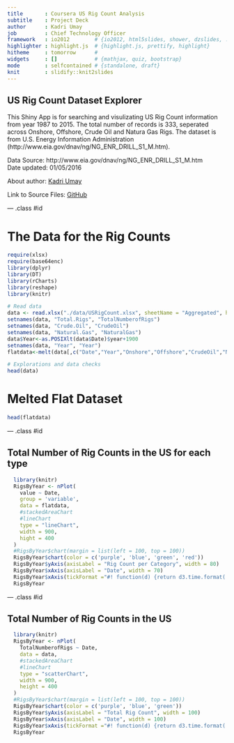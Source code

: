 ```yaml
---
title       : Coursera US Rig Count Analysis
subtitle    : Project Deck
author      : Kadri Umay
job         : Chief Technology Officer
framework   : io2012        # {io2012, html5slides, shower, dzslides, ...}
highlighter : highlight.js  # {highlight.js, prettify, highlight}
hitheme     : tomorrow      # 
widgets     : []            # {mathjax, quiz, bootstrap}
mode        : selfcontained # {standalone, draft}
knit        : slidify::knit2slides
---
```


## US Rig Count Dataset Explorer  

This Shiny App is for searching and visulizating US Rig Count information from year 1987 to 2015. The total number of records is 333, seperated across Onshore, Offshore, Crude Oil and Natura Gas Rigs.
The dataset is from U.S. Energy Information Administration (http://www.eia.gov/dnav/ng/NG_ENR_DRILL_S1_M.htm).  

Data Source: http://www.eia.gov/dnav/ng/NG_ENR_DRILL_S1_M.htm  
Date updated: 01/05/2016
  
About author: [Kadri Umay](http://www.linkedin.com/in/kadriumay)

Link to Source Files: [GitHub](https://github.com/KadriUmay/Coursera-Developing-Data-Products)

--- .class #id 

# The Data for the Rig Counts
```r
require(xlsx)
require(base64enc)
library(dplyr)
library(DT)
library(rCharts)
library(reshape)
library(knitr)

# Read data
data <- read.xlsx("./data/USRigCount.xlsx", sheetName = "Aggregated", header=TRUE)
setnames(data, "Total.Rigs", "TotalNumberofRigs")
setnames(data, "Crude.Oil", "CrudeOil")
setnames(data, "Natural.Gas", "NaturalGas")
data$Year<-as.POSIXlt(data$Date)$year+1900
setnames(data, "Year", "Year")
flatdata<-melt(data[,c("Date","Year","Onshore","Offshore","CrudeOil","NaturalGas")], id=c("Date","Year"))

# Explorations and data checks
head(data)
```
# Melted Flat Dataset

```r
head(flatdata)
```

--- .class #id 

## Total Number of Rig Counts in the US for each type

```r
  library(knitr)
  RigsByYear <- nPlot(
    value ~ Date,
    group = 'variable',
    data = flatdata,
    #stackedAreaChart
    #lineChart
    type = "lineChart",
    width = 900,
    hight = 400
  )
  #RigsByYear$chart(margin = list(left = 100, top = 100))
  RigsByYear$chart(color = c('purple', 'blue', 'green', 'red'))
  RigsByYear$yAxis(axisLabel = "Rig Count per Category", width = 80)
  RigsByYear$xAxis(axisLabel = "Date", width = 70)
  RigsByYear$xAxis(tickFormat ="#! function(d) {return d3.time.format('%Y/%m')(new Date(d*1000*3600*24));} !#")
  RigsByYear 
```

--- .class #id 

## Total Number of Rig Counts in the US

```r
  library(knitr)
  RigsByYear <- nPlot(
    TotalNumberofRigs ~ Date,
    data = data,
    #stackedAreaChart
    #lineChart
    type = "scatterChart",
    width = 900,
    height = 400
  )
  #RigsByYear$chart(margin = list(left = 100, top = 100))
  RigsByYear$chart(color = c('purple', 'blue', 'green'))
  RigsByYear$yAxis(axisLabel = "Total Rig Count", width = 100)
  RigsByYear$xAxis(axisLabel = "Date", width = 100)
  RigsByYear$xAxis(tickFormat ="#! function(d) {return d3.time.format('%Y/%m')(new Date(d*1000*3600*24));} !#")
  RigsByYear  
```


